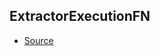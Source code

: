## ExtractorExecutionFN



- [Source](https://github.com/Androz2091/discord-player/blob/99052a9/packages/discord-player/src/extractors/ExtractorExecutionContext.ts#L81)
